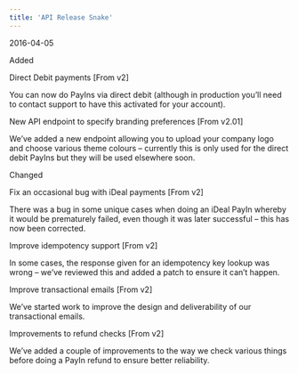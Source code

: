```yaml
---
title: 'API Release Snake'  
---
```

<span class="date">2016-04-05</span>  
  
  
<div class="pill pill-green">Added</div>  
  

Direct Debit payments [From v2]  

You can now do PayIns via direct debit (although in production you’ll need to contact support to have this activated for your account).  

New API endpoint to specify branding preferences [From v2.01]  

We’ve added a new endpoint allowing you to upload your company logo and choose various theme colours – currently this is only used for the direct debit PayIns but they will be used elsewhere soon.  
<div class="pill pill-purple">Changed</div>  
  

Fix an occasional bug with iDeal payments [From v2]  

There was a bug in some unique cases when doing an iDeal PayIn whereby it would be prematurely failed, even though it was later successful – this has now been corrected.  

Improve idempotency support [From v2]  

In some cases, the response given for an idempotency key lookup was wrong – we’ve reviewed this and added a patch to ensure it can’t happen.  

Improve transactional emails [From v2]  

We’ve started work to improve the design and deliverability of our transactional emails.  

Improvements to refund checks [From v2]  

We’ve added a couple of improvements to the way we check various things before doing a PayIn refund to ensure better reliability.